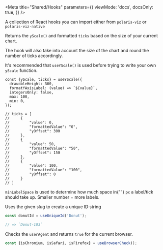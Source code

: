 

<Meta
  title="Shared/Hooks"
  parameters={{
    viewMode: 'docs',
    docsOnly: true,
  }}
/>

<Title>🪝 Hooks</Title>

A collection of React hooks you can import either from `polaris-viz` or `polaris-viz-native`

<Title type="h3">
  <code>useYScale()</code>
</Title>

Returns the <code>yScale()</code> and formatted <code>ticks</code> based on the size of your current chart.

The hook will also take into account the size of the chart and round the number of ticks accordingly.

<Banner type="Info">
  It's recommended that <code>useYScale()</code> is used before trying to write
  your own <code>yScale</code> function.
</Banner>

```tsx
const {yScale, ticks} = useYScale({
  drawableHeight: 300,
  formatYAxisLabel: (value) => `${value}`,
  integersOnly: false,
  max: 100,
  min: 0,
});

// ticks = [
//     {
//         "value": 0,
//         "formattedValue": "0",
//         "yOffset": 300
//     },
//     {
//         "value": 50,
//         "formattedValue": "50",
//         "yOffset": 150
//     },
//     {
//         "value": 100,
//         "formattedValue": "100",
//         "yOffset": 0
//     }
// ]
```

<p>
  <code>minLabelSpace</code> is used to determine how much space in{' '}
  <code>px</code> a label/tick should take up. Smaller number = more labels.
</p>

<Title type="h3">
  <code>useUniqueId()</code>
</Title>

Uses the given slug to create a unique ID string

```ts
const donutId = useUniqueId('Donut');

// => `Donut-103`
```

<Title type="h3">
  <code>useBrowserCheck()</code>
</Title>

Checks the `userAgent` and returns `true` for the current browser.

```ts
const {isChromium, isSafari, isFirefox} = useBrowserCheck();
```
